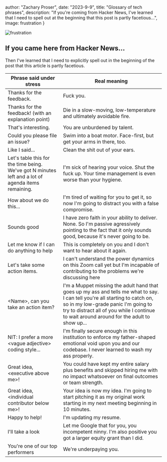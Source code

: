 



 author: "Zachary Proser",
 date: "2023-9-9",
 title: "Glossary of tech phrases",
 description: "If you're coming from Hacker News, I've learned that I need to spell out at the beginning that this post is partly facetious...",
 image: frustration
}



<Image src={frustration} alt="frustration"/>

## If you came here from Hacker News...

Then I've learned that I need to explicitly spell out in the beginning of the post that this article is partly facetious. 

|   Phrase said under stress|  Real meaning |  
|---|---|
| Thanks for the feedback.  |  Fuck you. |   
|   Thanks for the feedback! (with an explanation point) |   Die in a slow-moving, low-temperature and ultimately avoidable fire.|   
| That's interesting. |  You are unburdened by talent. |
| Could you please file an issue? | Swim into a boat motor. Face-first, but get your arms in there, too. | 
| Like I said... | Clean the shit out of your ears. |  
| Let's table this for the time being. We've got N minutes left and a lot of agenda items remaining. | I'm sick of hearing your voice. Shut the fuck up. Your time management is even worse than your hygiene. |
| How about we do this...| I'm tired of waiting for you to get it, so now I'm going to distract you with a false compromise. |
| Sounds good | I have zero faith in your ability to deliver. None. So I'm passive agressively pointing to the fact that it only sounds good, because it's never going to be. |
| Let me know if I can do anything to help | This is completely on you and I don't want to hear about it again. |
| Let's take some action items. | I can't understand the power dynamics on this Zoom call yet but I'm incapable of contributing to the problems we're discussing here | 
| \<Name\>, can you take an action item? | I'm a Muppet missing the adult hand that goes up my ass and tells me what to say. I can tell you're all starting to catch on, so in my low-grade panic I'm going to try to distract all of you while I continue to wait around around for the adult to show up...|
| NIT: I prefer a more \<vague adjective\> coding style...| I'm finally secure enough in this institution to enforce my father-shaped emotional void upon you and our codebase. I never learned to wash my ass properly. |
| Great idea, \<executive above me\>! | You could have kept my entire salary plus benefits and skipped hiring me with no impact whatsoever on final outcomes or team strength. |
| Great idea, \<individual contributor below me\>!| Your idea is now my idea. I'm going to start pitching it as my original work starting in my next meeting beginning in 10 minutes.|
|Happy to help!|I'm updating my resume.|
| I'll take a look | Let me Google that for you, you incompetent ninny. I'm also positive you got a larger equity grant than I did. | 
| You're one of our top performers | We're underpaying you. |
